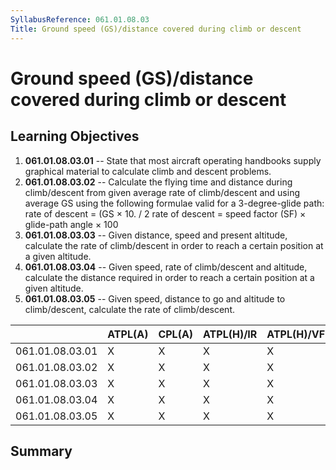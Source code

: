```yaml
---
SyllabusReference: 061.01.08.03
Title: Ground speed (GS)/distance covered during climb or descent
---
```


# Ground speed (GS)/distance covered during climb or descent

## Learning Objectives

1.  **061.01.08.03.01** -- State that most aircraft operating handbooks supply
    graphical material to calculate climb and descent problems.
2.  **061.01.08.03.02** -- Calculate the flying time and distance during
    climb/descent from given average rate of climb/descent and using average GS
    using the following formulae valid for a 3-degree-glide path: rate of
    descent \= (GS × 10. / 2 rate of descent = speed factor (SF) × glide-path
    angle × 100
3.  **061.01.08.03.03** -- Given distance, speed and present altitude, calculate
    the rate of climb/descent in order to reach a certain position at a given
    altitude.
4.  **061.01.08.03.04** -- Given speed, rate of climb/descent and altitude,
    calculate the distance required in order to reach a certain position at a
    given altitude.
5.  **061.01.08.03.05** -- Given speed, distance to go and altitude to
    climb/descent, calculate the rate of climb/descent.

|                 | ATPL(A) | CPL(A) | ATPL(H)/IR | ATPL(H)/VFR | CPL(H) | IR  | CBIR(A) |
| --------------- | ------- | ------ | ---------- | ----------- | ------ | --- | ------- |
| 061.01.08.03.01 | X       | X      | X          | X           | X      |     |         |
| 061.01.08.03.02 | X       | X      | X          | X           | X      |     |         |
| 061.01.08.03.03 | X       | X      | X          | X           | X      |     |         |
| 061.01.08.03.04 | X       | X      | X          | X           | X      |     |         |
| 061.01.08.03.05 | X       | X      | X          | X           | X      |     |         |

## Summary
